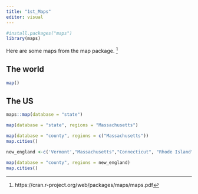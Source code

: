 ```yaml
---
title: "1st_Maps"
editor: visual
---
```


```r
#install.packages("maps")
library(maps)
```

Here are some maps from the map package. [^1]

[^1]: https://cran.r-project.org/web/packages/maps/maps.pdf

## The world

```r
map()
```

## The US

```r
maps::map(database = "state")
```

```r
map(database = "state", regions = "Massachusetts")
```

```r
map(database = "county", regions = c("Massachusetts"))
map.cities()
```

```r
new_england <-c('Vermont',"Massachusetts","Connecticut", "Rhode Island", "New Hampshire", "Maine")

map(database = "county", regions = new_england)
map.cities()
```
